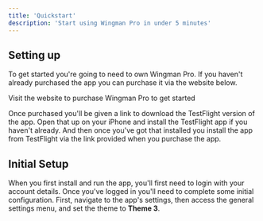 ```yaml
---
title: 'Quickstart'
description: 'Start using Wingman Pro in under 5 minutes'
---
```


## Setting up

To get started you're going to need to own Wingman Pro. If you haven't already purchased the app you can purchase it via the website below.

<CardGroup cols={1}>
  <Card
    title="Purchase Wingman Pro"
    icon="pen-to-square"
    href="https://wingman.magicapps.co.uk"
  >
  Visit the website to purchase Wingman Pro to get started
  </Card>
</CardGroup>

Once purchased you'll be given a link to download the TestFlight version of the app. Open that up on your iPhone and install the TestFlight app if you haven't already. And then once you've got that installed you install the app from TestFlight via the link provided when you purchase the app.

## Initial Setup

When you first install and run the app, you'll first need to login with your account details. Once you've logged in you'll need to complete some initial configuration. First, navigate to the app's settings, then access the general settings menu, and set the theme to **Theme 3**.

